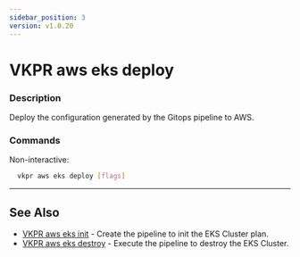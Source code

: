 ```yaml
---
sidebar_position: 3
version: v1.0.20
---
```


# VKPR aws eks deploy

### Description

Deploy the configuration generated by the Gitops pipeline to AWS.

### Commands

Non-interactive:

```bash
  vkpr aws eks deploy [flags]
```

---

## See Also

- [VKPR aws eks init](/docs/commands/aws/eks/init) - Create the pipeline to init the EKS Cluster plan.
- [VKPR aws eks destroy](/docs/commands/aws/eks/destroy) - Execute the pipeline to destroy the EKS Cluster.
